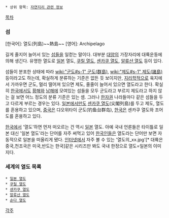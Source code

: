  * 상위 항목: [[자연지리 관련 정보]]

[[목차]]

=== 섬 ===
[한국어]: 열도(列島)~~熱島~~
[영어]: Archipelago

길게 줄지어 늘어서 있는 [[섬]]들을 일컫는 말이다. 대부분 [[대양]]의 가장자리에 대륙운동에 의해 생긴다. 유명한 열도로 [[일본]] 열도, [[쿠릴 열도]], [[센카쿠 열도]], [[알류샨 열도]] 등이 있다. 

섬들이 분포한 상태에 따라 [[wiki:"군도#s-1" 군도(群島)]], [[wiki:"제도#s-1" 제도(諸島)]] 등이라고도 하는데, 확실하게 분류하는 기준은 없든 듯 보이지만, [[지리학]]적으로 육지에서 가까우면 군도, 멀리 떨어져 있으면 제도, 줄줄이 늘어서 있으면 열도라고 한다. 확실히 [[한국]]에서도 [[황해]]와 [[남해]]에 모여있는 섬들을 모두 군도라고 부르지 제도라고 하지 않는 걸 보면 어느 정도의 분류 기준은 있는 셈. 그러나 [[한자]]권 나라들마다 같은 섬들을 두고 다르게 부르는 경우는 있다. [[일본]]에서만도 [[센카쿠 열도]](尖閣列島)를 두고 제도, 열도를 혼용하고 있으며, [[중국]]은 댜오위타이 군도(钓鱼台群岛), [[한국]]은 센카쿠 열도와 조어도를 혼용하고 있다.

[[한국]]에서 '열도'하면 먼저 떠오르는 건 역시 [[일본]] 열도. 아예 국내 언론들은 타이틀로 일본 대신 '일본 열도'라는 단어를 자주 써먹고 있어 [[한국인]]들은 열도라는 단어만 보면 자동적으로 일본을 떠올리게 됐다. [[인터넷]]에서 자주 볼 수 있는 '열도의_xx.jpg'[* 대륙은 중국,천조국은 미국,반도는 한국]같은 시리즈만 봐도 국내 한정으로 열도=일본의 이미지다.


=== 세계의 열도 목록 ===
 * [[일본 열도]]
 * [[쿠릴 열도]]
 * [[센카쿠 열도]]
 * [[알류샨 열도]]
 * [[순다 열도]]

[[각주]]
